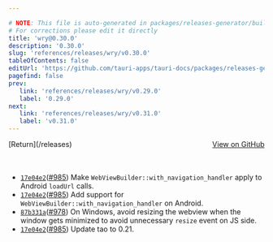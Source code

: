 ```yaml
---

# NOTE: This file is auto-generated in packages/releases-generator/build.ts
# For corrections please edit it directly
title: 'wry@0.30.0'
description: '0.30.0'
slug: 'references/releases/wry/v0.30.0'
tableOfContents: false
editUrl: 'https://github.com/tauri-apps/tauri-docs/packages/releases-generator/build.ts'
pagefind: false
prev:
   link: 'references/releases/wry/v0.29.0'
   label: '0.29.0'
next:
   link: 'references/releases/wry/v0.31.0'
   label: 'v0.31.0'
---
```


<div style="margin-bottom:3rem; display: flex; justify-content: space-between; align-items: center"><span>[Return](/releases)</span><span><a href="https://github.com/tauri-apps/wry/releases/tag/wry-v0.30.0">View on GitHub</a></span></div>

- [`17e04e2`](https://github.com/tauri-apps/wry/commit/17e04e2b4c0bd75f93bbc511234f0d3c93726b63)([#985](https://github.com/tauri-apps/wry/pull/985)) Make `WebViewBuilder::with_navigation_handler` apply to Android `loadUrl` calls.
- [`17e04e2`](https://github.com/tauri-apps/wry/commit/17e04e2b4c0bd75f93bbc511234f0d3c93726b63)([#985](https://github.com/tauri-apps/wry/pull/985)) Add support for `WebViewBuilder::with_navigation_handler` on Android.
- [`87b331a`](https://github.com/tauri-apps/wry/commit/87b331a7d4c169814d2b6a1f8a06d976ad7565bc)([#978](https://github.com/tauri-apps/wry/pull/978)) On Windows, avoid resizing the webview when the window gets minimized to avoid unnecessary `resize` event on JS side.
- [`17e04e2`](https://github.com/tauri-apps/wry/commit/17e04e2b4c0bd75f93bbc511234f0d3c93726b63)([#985](https://github.com/tauri-apps/wry/pull/985)) Update tao to 0.21.

